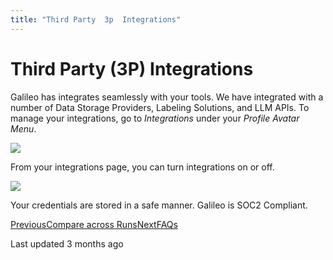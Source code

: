 ```yaml
---
title: "Third Party  3p  Integrations"
---
```


# Third Party (3P) Integrations

Galileo has integrates seamlessly with your tools. We have integrated with a number of Data Storage Providers, Labeling Solutions, and LLM APIs. To manage your integrations, go to _Integrations_ under your _Profile Avatar Menu_.

![](https://docs.rungalileo.io/~gitbook/image?url=https%3A%2F%2F1924900477-files.gitbook.io%2F%7E%2Ffiles%2Fv0%2Fb%2Fgitbook-x-prod.appspot.com%2Fo%2Fspaces%252F4jVWiQpRqmi04OnqZmn2%252Fuploads%252FJN3tbD8YxK3riNVY3BZY%252Fimage.png%3Falt%3Dmedia%26token%3Da53f7bd3-de92-4ea4-bac6-f7ea01307de3&width=768&dpr=4&quality=100&sign=ea25bcf&sv=1)

From your integrations page, you can turn integrations on or off.

![](https://docs.rungalileo.io/~gitbook/image?url=https%3A%2F%2F1924900477-files.gitbook.io%2F%7E%2Ffiles%2Fv0%2Fb%2Fgitbook-x-prod.appspot.com%2Fo%2Fspaces%252F4jVWiQpRqmi04OnqZmn2%252Fuploads%252Fp4wWr89QfnaPZl5pCRVi%252Fezgif.com-video-to-gif%2520%2810%29.gif%3Falt%3Dmedia%26token%3D12fc488d-f63e-4bec-8ebd-1b254fd5d04e&width=768&dpr=4&quality=100&sign=ddae4fb9&sv=1)

Your credentials are stored in a safe manner. Galileo is SOC2 Compliant.

[PreviousCompare across Runs](/galileo/how-to-and-faq/galileo-product-features/compare-across-runs)[NextFAQs](/galileo/how-to-and-faq/faqs)

Last updated 3 months ago